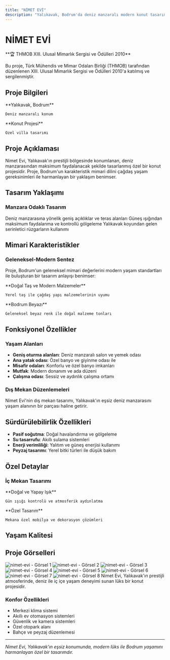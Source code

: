 ```yaml
---
title: "NİMET EVİ"
description: "Yalıkavak, Bodrum'da deniz manzaralı modern konut tasarımı - THMOB XIII. Ulusal Mimarlık Sergisi 2010"
---
```


# NİMET EVİ

<Note>
**🏆 THMOB XIII. Ulusal Mimarlık Sergisi ve Ödülleri 2010**

Bu proje, Türk Mühendis ve Mimar Odaları Birliği (THMOB) tarafından düzenlenen XIII. Ulusal Mimarlık Sergisi ve Ödülleri 2010'a katılmış ve sergilenmiştir.
</Note>

## Proje Bilgileri

<CardGroup cols={2}>
  <Card title="Konum" icon="location-dot">
    **Yalıkavak, Bodrum**
    
    Deniz manzaralı konum
  </Card>
  
  <Card title="Tip" icon="home">
    **Konut Projesi**
    
    Özel villa tasarımı
  </Card>
</CardGroup>

## Proje Açıklaması

Nimet Evi, Yalıkavak'ın prestijli bölgesinde konumlanan, deniz manzarasından maksimum faydalanacak şekilde tasarlanmış özel bir konut projesidir. Proje, Bodrum'un karakteristik mimari dilini çağdaş yaşam gereksinimleri ile harmanlayan bir yaklaşım benimser.

## Tasarım Yaklaşımı

### Manzara Odaklı Tasarım

<Steps>
  <Step title="Görsel Bağlantı">
    Deniz manzarasına yönelik geniş açıklıklar ve teras alanları
  </Step>
  
  <Step title="Işık Kontrolü">
    Güneş ışığından maksimum faydalanma ve kontrollü gölgeleme
  </Step>
  
  <Step title="Rüzgar Yönelimi">
    Yalıkavak koyundan gelen serinletici rüzgarların kullanımı
  </Step>
</Steps>

## Mimari Karakteristikler

### Geleneksel-Modern Sentez

Proje, Bodrum'un geleneksel mimari değerlerini modern yaşam standartları ile buluşturan bir tasarım anlayışı benimser:

<CardGroup cols={2}>
  <Card title="Malzeme Seçimi" icon="hammer">
    **Doğal Taş ve Modern Malzemeler**
    
    Yerel taş ile çağdaş yapı malzemelerinin uyumu
  </Card>
  
  <Card title="Renk Paleti" icon="palette">
    **Bodrum Beyazı**
    
    Geleneksel beyaz renk ile doğal malzeme tonları
  </Card>
</CardGroup>

## Fonksiyonel Özellikler

### Yaşam Alanları

- **Geniş oturma alanları**: Deniz manzaralı salon ve yemek odası
- **Ana yatak odası**: Özel banyo ve giyinme odası ile
- **Misafir odaları**: Konforlu ve özel banyo imkanları
- **Mutfak**: Modern donanım ve ada düzeni
- **Çalışma odası**: Sessiz ve aydınlık çalışma ortamı

### Dış Mekan Düzenlemeleri

<Note>
Nimet Evi'nin dış mekan tasarımı, Yalıkavak'ın eşsiz deniz manzarasını yaşam alanının bir parçası haline getirir.
</Note>

## Sürdürülebilirlik Özellikleri

- **Pasif soğutma**: Doğal havalandırma ve gölgeleme
- **Su tasarrufu**: Akıllı sulama sistemleri
- **Enerji verimliliği**: Yalıtım ve güneş enerjisi kullanımı
- **Peyzaj tasarımı**: Yerel bitki türleri ile düşük bakım

## Özel Detaylar

### İç Mekan Tasarımı

<CardGroup cols={2}>
  <Card title="Aydınlatma" icon="lightbulb">
    **Doğal ve Yapay Işık**
    
    Gün ışığı kontrolü ve atmosferik aydınlatma
  </Card>
  
  <Card title="Mobilya" icon="chair">
    **Özel Tasarım**
    
    Mekana özel mobilya ve dekorasyon çözümleri
  </Card>
</CardGroup>

## Yaşam Kalitesi


## Proje Görselleri

<CardGroup cols={2}>
  <Card>
    <img
      src="https://res.cloudinary.com/dcc07g3za/image/upload/v1758147929/nimet-evi5.jpg"
      alt="nimet-evi - Görsel 1"
      className="w-full h-auto rounded-lg shadow-lg"
      loading="lazy"
    />
  </Card>
  <Card>
    <img
      src="https://res.cloudinary.com/dcc07g3za/image/upload/v1758147930/nimet-evi4.jpg"
      alt="nimet-evi - Görsel 2"
      className="w-full h-auto rounded-lg shadow-lg"
      loading="lazy"
    />
  </Card>
  <Card>
    <img
      src="https://res.cloudinary.com/dcc07g3za/image/upload/v1758147931/nimet-evi2.jpg"
      alt="nimet-evi - Görsel 3"
      className="w-full h-auto rounded-lg shadow-lg"
      loading="lazy"
    />
  </Card>
  <Card>
    <img
      src="https://res.cloudinary.com/dcc07g3za/image/upload/v1758147932/nimet-evi3.jpg"
      alt="nimet-evi - Görsel 4"
      className="w-full h-auto rounded-lg shadow-lg"
      loading="lazy"
    />
  </Card>
  <Card>
    <img
      src="https://res.cloudinary.com/dcc07g3za/image/upload/v1758147933/nimet-evi6.jpg"
      alt="nimet-evi - Görsel 5"
      className="w-full h-auto rounded-lg shadow-lg"
      loading="lazy"
    />
  </Card>
  <Card>
    <img
      src="https://res.cloudinary.com/dcc07g3za/image/upload/v1758147936/nimet-evi1-PANO.jpg"
      alt="nimet-evi - Görsel 6"
      className="w-full h-auto rounded-lg shadow-lg"
      loading="lazy"
    />
  </Card>
  <Card>
    <img
      src="https://res.cloudinary.com/dcc07g3za/image/upload/v1758147937/nimet-evi8.jpg"
      alt="nimet-evi - Görsel 7"
      className="w-full h-auto rounded-lg shadow-lg"
      loading="lazy"
    />
  </Card>
  <Card>
    <img
      src="https://res.cloudinary.com/dcc07g3za/image/upload/v1758147938/nimet-evi7.jpg"
      alt="nimet-evi - Görsel 8"
      className="w-full h-auto rounded-lg shadow-lg"
      loading="lazy"
    />
  </Card>
</CardGroup>

<Tip>
Nimet Evi, Yalıkavak'ın prestijli atmosferinde, deniz ile iç içe yaşam deneyimi sunan lüks bir konut projesidir.
</Tip>

### Konfor Özellikleri

- Merkezi klima sistemi
- Akıllı ev otomasyon sistemleri
- Güvenlik ve kamera sistemleri
- Özel otopark alanı
- Bahçe ve peyzaj düzenlemesi

---

*Nimet Evi, Yalıkavak'ın eşsiz konumunda, modern lüks ile Bodrum yaşamını harmanlayan özel bir tasarımdır.*
